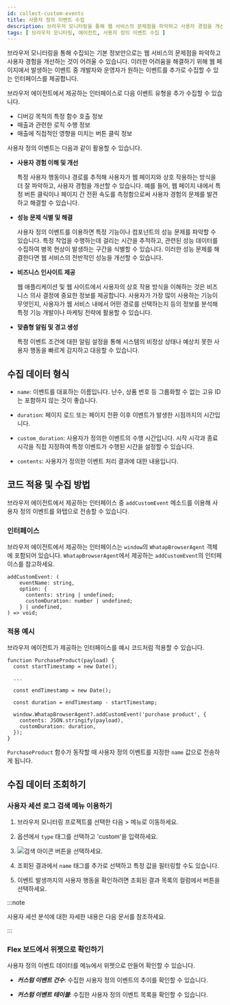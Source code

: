 ```yaml
---
id: collect-custom-events
title: 사용자 정의 이벤트 수집
description: 브라우저 모니터링을 통해 웹 서비스의 문제점을 파악하고 사용자 경험을 개선하기 위해, 웹 페이지에서 발생하는 이벤트 중 개발자와 운영자가 원하는 이벤트를 추가로 수집할 수 있는 인터페이스를 제공합니다.
tags: [ 브라우저 모니터링, 에이전트, 사용자 정의 이벤트 수집 ]
---
```


브라우저 모니터링을 통해 수집되는 기본 정보만으로는 웹 서비스의 문제점을 파악하고 사용자 경험을 개선하는 것이 어려울 수 있습니다. 이러한 어려움을 해결하기 위해 웹 페이지에서 발생하는 이벤트 중 개발자와 운영자가 원하는 이벤트를 추가로 수집할 수 있는 인터페이스를 제공합니다.

브라우저 에이전트에서 제공하는 인터페이스로 다음 이벤트 유형을 추가 수집할 수 있습니다.

* 디버깅 목적의 특정 함수 호출 정보
* 매출과 관련한 로직 수행 정보
* 매출에 직접적인 영향을 미치는 버튼 클릭 정보

사용자 정의 이벤트는 다음과 같이 활용할 수 있습니다.

* **사용자 경험 이해 및 개선**

  특정 사용자 행동이나 경로를 추적해 사용자가 웹 페이지와 상호 작용하는 방식을 더 잘 파악하고, 사용자 경험을 개선할 수 있습니다. 예를 들어, 웹 페이지 내에서 특정 버튼 클릭이나 페이지 간 전환 속도를 측정함으로써 사용자 경험의 문제를 발견하고 해결할 수 있습니다.

* **성능 문제 식별 및 해결**

  사용자 정의 이벤트를 이용하면 특정 기능이나 컴포넌트의 성능 문제를 파악할 수 있습니다. 특정 작업을 수행하는데 걸리는 시간을 추적하고, 관련된 성능 데이터를 수집하여 병목 현상이 발생하는 구간을 식별할 수 있습니다. 이러한 성능 문제를 해결한다면 웹 서비스의 전반적인 성능을 개선할 수 있습니다.

* **비즈니스 인사이트 제공**

  웹 애플리케이션 및 웹 사이트에서 사용자의 상호 작용 방식을 이해하는 것은 비즈니스 의사 결정에 중요한 정보를 제공합니다. 사용자가 가장 많이 사용하는 기능이 무엇인지, 사용자가 웹 서비스 내에서 어떤 경로를 선택하는지 등의 정보를 분석해 특정 기능 개발이나 마케팅 전략에 활용할 수 있습니다.

* **맞춤형 알림 및 경고 생성**

  특정 이벤트 조건에 대한 알림 설정을 통해 시스템의 비정상 상태나 예상치 못한 사용자 행동을 빠르게 감지하고 대응할 수 있습니다.

## 수집 데이터 형식

* `name`: 이벤트를 대표하는 이름입니다. 난수, 상품 번호 등 그룹화할 수 없는 고유 ID는 포함하지 않는 것이 좋습니다.

* `duration`: 페이지 로드 또는 페이지 전환 이후 이벤트가 발생한 시점까지의 시간입니다.

* `custom_duration`: 사용자가 정의한 이벤트의 수행 시간입니다. 시작 시각과 종료 시각을 직접 지정하여 특정 이벤트가 수행된 시간을 설정할 수 있습니다.

* `contents`: 사용자가 정의한 이벤트 처리 결과에 대한 내용입니다.

## 코드 적용 및 수집 방법

브라우저 에이전트에서 제공하는 인터페이스 중 `addCustomEvent` 메소드를 이용해 사용자 정의 이벤트를 와탭으로 전송할 수 있습니다.

### 인터페이스

브라우저 에이전트에서 제공하는 인터페이스는 `window`의 `WhatapBrowserAgent` 객체에 포함되어 있습니다. `WhatapBrowserAgent`에서 제공하는 `addCustomEvent`의 인터페이스를 참고하세요.

```tsx title='Typescript'
addCustomEvent: (
    eventName: string,
    option: {
      contents: string | undefined;
      customDuration: number | undefined;
    } | undefined,
) => void;
```

### 적용 예시

브라우저 에이전트가 제공하는 인터페이스를 예시 코드처럼 적용할 수 있습니다.

```tsx title='Typescript'
function PurchaseProduct(payload) {
  const startTimestamp = new Date();

  ...

  const endTimestamp = new Date();

  const duration = endTimestamp - startTimestamp;

  window.WhatapBrowserAgent?.addCustomEvent('purchase product', {
    contents: JSON.stringify(payload),
    customDuration: duration,
  });
}
```

`PurchaseProduct` 함수가 동작할 때 사용자 정의 이벤트를 지정한 `name` 값으로 전송하게 됩니다.

## 수집 데이터 조회하기

### 사용자 세션 로그 검색 메뉴 이용하기

1. 브라우저 모니터링 프로젝트를 선택한 다음 <Cmdname sid="side_analysis" className="uitext" /> &gt; <Cmdname sid="side_userSessionEventSearch" className="uitext" /> 메뉴로 이동하세요.

1. <Cmdname sid="filter" className="uitext" /> 옵션에서 <code>type</code> 태그를 선택하고 'custom'을 입력하세요.

    <ImgLang img='collect-custom-events-example01.png' desc='필터 검색' />

1. ![검색 아이콘](/img/ico-btn-search.png) 버튼을 선택하세요.

1. 조회된 결과에서 `name` 태그를 추가로 선택하고 특정 값을 필터링할 수도 있습니다.

    <ImgLang img='collect-custom-events-example02.png' desc='필터 검색' />

1. 이벤트 발생까지의 사용자 행동을 확인하려면 조회된 결과 목록의 <Cmdname sid="TTL07736" className="uitext" /> 컬럼에서 <Cmdname sid="analysis" className="uitext" /> 버튼을 선택하세요.

    <ImgLang img='collect-custom-events-example03.png' desc='사용자 세션 분석' />

:::note

사용자 세션 분석에 대한 자세한 내용은 다음 문서를 참조하세요.

:::

### Flex 보드에서 위젯으로 확인하기

사용자 정의 이벤트 데이터를 <Cmdname sid="side_flexboard" className="uitext" /> 메뉴에서 위젯으로 만들어 확인할 수 있습니다.

<ImgLang img='browser-flexboard-custom-event-widget.png' desc='커스텀 이벤트 위젯' />

* ***커스텀 이벤트 건수***: 수집한 사용자 정의 이벤트의 추이를 확인할 수 있습니다.

* ***커스텀 이벤트 테이블***: 수집한 사용자 정의 이벤트 목록을 확인할 수 있습니다.